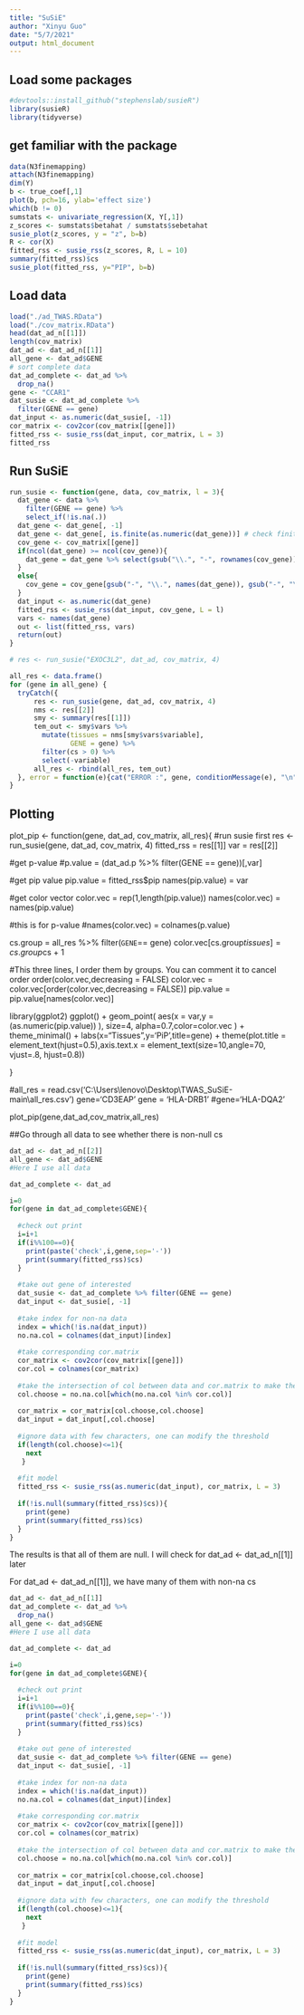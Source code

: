 ```yaml
---
title: "SuSiE"
author: "Xinyu Guo"
date: "5/7/2021"
output: html_document
---
```


## Load some packages
```r
#devtools::install_github("stephenslab/susieR")
library(susieR)
library(tidyverse)
```

## get familiar with the package
```r
data(N3finemapping)
attach(N3finemapping)
dim(Y)
b <- true_coef[,1]
plot(b, pch=16, ylab='effect size')
which(b != 0)
sumstats <- univariate_regression(X, Y[,1])
z_scores <- sumstats$betahat / sumstats$sebetahat
susie_plot(z_scores, y = "z", b=b)
R <- cor(X)
fitted_rss <- susie_rss(z_scores, R, L = 10)
summary(fitted_rss)$cs
susie_plot(fitted_rss, y="PIP", b=b)
```

## Load data
```r
load("./ad_TWAS.RData")
load("./cov_matrix.RData")
head(dat_ad_n[[1]])
length(cov_matrix)
dat_ad <- dat_ad_n[[1]]
all_gene <- dat_ad$GENE
# sort complete data
dat_ad_complete <- dat_ad %>% 
  drop_na()
gene <- "CCAR1"
dat_susie <- dat_ad_complete %>% 
  filter(GENE == gene)
dat_input <- as.numeric(dat_susie[, -1])
cor_matrix <- cov2cor(cov_matrix[[gene]])
fitted_rss <- susie_rss(dat_input, cor_matrix, L = 3)
fitted_rss
```

## Run SuSiE
```r
run_susie <- function(gene, data, cov_matrix, l = 3){
  dat_gene <- data %>% 
    filter(GENE == gene) %>% 
    select_if(!is.na(.))
  dat_gene <- dat_gene[, -1]
  dat_gene <- dat_gene[, is.finite(as.numeric(dat_gene))] # check finite
  cov_gene <- cov_matrix[[gene]]
  if(ncol(dat_gene) >= ncol(cov_gene)){
    dat_gene = dat_gene %>% select(gsub("\\.", "-", rownames(cov_gene)))
  }
  else{
    cov_gene = cov_gene[gsub("-", "\\.", names(dat_gene)), gsub("-", "\\.", names(dat_gene))]
  }
  dat_input <- as.numeric(dat_gene)
  fitted_rss <- susie_rss(dat_input, cov_gene, L = l)
  vars <- names(dat_gene)
  out <- list(fitted_rss, vars)
  return(out)
}

# res <- run_susie("EXOC3L2", dat_ad, cov_matrix, 4)

all_res <- data.frame()
for (gene in all_gene) {
  tryCatch({
      res <- run_susie(gene, dat_ad, cov_matrix, 4)
      nms <- res[[2]]
      smy <- summary(res[[1]])
      tem_out <- smy$vars %>% 
        mutate(tissues = nms[smy$vars$variable], 
               GENE = gene) %>% 
        filter(cs > 0) %>% 
        select(-variable)
      all_res <- rbind(all_res, tem_out)
  }, error = function(e){cat("ERROR :", gene, conditionMessage(e), "\n")})
}
```

## Plotting

plot_pip <- function(gene, dat_ad, cov_matrix, all_res){
  #run susie first
  res <- run_susie(gene, dat_ad, cov_matrix, 4)
  fitted_rss = res[[1]]
  var = res[[2]]
  
  #get p-value
  #p.value = (dat_ad.p %>% filter(GENE == gene))[,var]
  
  #get pip value
  pip.value = fitted_rss$pip
  names(pip.value) = var
  
  #get color vector
  color.vec = rep(1,length(pip.value))
  names(color.vec) = names(pip.value)
  
  #this is for p-value
  #names(color.vec) = colnames(p.value)

  cs.group = all_res %>% filter(`GENE`== gene)
  color.vec[cs.group$tissues] = cs.group$cs + 1
  
  #This three lines, I order them by groups. You can comment it to cancel order
  order(color.vec,decreasing = FALSE)
  color.vec = color.vec[order(color.vec,decreasing = FALSE)]
  pip.value = pip.value[names(color.vec)]
  
  library(ggplot2)
  ggplot() + 
    geom_point( aes(x = var,y = (as.numeric(pip.value)) ), size=4, alpha=0.7,color=color.vec ) +
    theme_minimal() +
    labs(x="Tissues",y='PiP',title=gene) + 
    theme(plot.title = element_text(hjust=0.5),axis.text.x = element_text(size=10,angle=70, vjust=.8, hjust=0.8))
  
}

#all_res = read.csv('C:\\Users\\lenovo\\Desktop\\TWAS_SuSiE-main\\all_res.csv')
gene='CD3EAP'
gene = 'HLA-DRB1'
#gene='HLA-DQA2'

plot_pip(gene,dat_ad,cov_matrix,all_res)


##Go through all data to see whether there is non-null cs

```r
dat_ad <- dat_ad_n[[2]]
all_gene <- dat_ad$GENE
#Here I use all data

dat_ad_complete <- dat_ad

i=0
for(gene in dat_ad_complete$GENE){
  
  #check out print
  i=i+1
  if(i%%100==0){
    print(paste('check',i,gene,sep='-'))
    print(summary(fitted_rss)$cs)
  }
  
  #take out gene of interested
  dat_susie <- dat_ad_complete %>% filter(GENE == gene)
  dat_input <- dat_susie[, -1]
  
  #take index for non-na data
  index = which(!is.na(dat_input))
  no.na.col = colnames(dat_input)[index]
  
  #take corresponding cor.matrix 
  cor_matrix <- cov2cor(cov_matrix[[gene]])
  cor.col = colnames(cor_matrix)
  
  #take the intersection of col between data and cor.matrix to make them same length 
  col.choose = no.na.col[which(no.na.col %in% cor.col)]
  
  cor_matrix = cor_matrix[col.choose,col.choose]
  dat_input = dat_input[,col.choose]
  
  #ignore data with few characters, one can modify the threshold
  if(length(col.choose)<=1){
    next
   }
  
  #fit model
  fitted_rss <- susie_rss(as.numeric(dat_input), cor_matrix, L = 3)
  
  if(!is.null(summary(fitted_rss)$cs)){
    print(gene)
    print(summary(fitted_rss)$cs)
  }
}
```

The results is that all of them are null. I will check for dat_ad <- dat_ad_n[[1]] later

For dat_ad <- dat_ad_n[[1]], we have many of them with non-na cs

```r
dat_ad <- dat_ad_n[[1]]
dat_ad_complete <- dat_ad %>% 
  drop_na()
all_gene <- dat_ad$GENE
#Here I use all data

dat_ad_complete <- dat_ad

i=0
for(gene in dat_ad_complete$GENE){
  
  #check out print
  i=i+1
  if(i%%100==0){
    print(paste('check',i,gene,sep='-'))
    print(summary(fitted_rss)$cs)
  }
  
  #take out gene of interested
  dat_susie <- dat_ad_complete %>% filter(GENE == gene)
  dat_input <- dat_susie[, -1]
  
  #take index for non-na data
  index = which(!is.na(dat_input))
  no.na.col = colnames(dat_input)[index]
  
  #take corresponding cor.matrix 
  cor_matrix <- cov2cor(cov_matrix[[gene]])
  cor.col = colnames(cor_matrix)
  
  #take the intersection of col between data and cor.matrix to make them same length 
  col.choose = no.na.col[which(no.na.col %in% cor.col)]
  
  cor_matrix = cor_matrix[col.choose,col.choose]
  dat_input = dat_input[,col.choose]
  
  #ignore data with few characters, one can modify the threshold
  if(length(col.choose)<=1){
    next
   }
  
  #fit model
  fitted_rss <- susie_rss(as.numeric(dat_input), cor_matrix, L = 3)
  
  if(!is.null(summary(fitted_rss)$cs)){
    print(gene)
    print(summary(fitted_rss)$cs)
  }
}
```


















